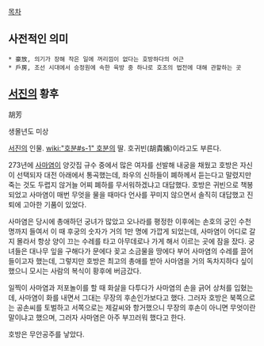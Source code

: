 [[목차]]
== 사전적인 의미 ==
 * 豪放, 의기가 장해 작은 일에 꺼리낌이 없다는 호방하다의 어근
 * 戶房, 조선 시대에서 승정원에 속한 육방 중 하나로 호조의 법전에 대해 관할하는 곳

== [[서진]]의 황후 ==
胡芳

생몰년도 미상

[[서진]]의 인물. [[wiki:"호분#s-1" 호분]]의 딸. 호귀빈(胡貴嬪)이라고도 부른다.

273년에 [[사마염]]이 양갓집 규수 중에서 많은 여자를 선발해 내궁을 채웠고 호방은 자신이 선택되자 대전 아래에서 통곡했는데, 좌우의 신하들이 폐하께서 듣는다고 말렸지만 죽는 것도 두렵지 않거늘 어찌 폐하를 무서워하겠냐고 대답했다. 호방은 귀빈으로 책봉되었고 사마염이 매번 무엇을 물을 때마다 언사를 꾸미지 않으면서 솔직히 대답했고 진퇴에 고아한 기품이 있었다.

사마염은 당시에 총애하던 궁녀가 많았고 오나라를 평정한 이후에는 손호의 궁인 수천 명까지 들여서 이 때 후궁의 숫자가 거의 1만 명에 가깝게 되었는데, 사마염이 어디로 갈지 몰라서 항상 양이 끄는 수레를 타고 아무데로나 가게 해서 이르는 곳에 잠을 잤다. 궁녀들은 대나무 잎을 구해다가 문에다 꽂고 소금물을 땅에다 부어 사마염의 수레를 끌어들이고자 했는데, 그렇지만 호방은 최고의 총애를 받아 사마염을 거의 독차지하다 싶이했으니 모시는 사람의 복식이 황후에 버금갔다.

일찍이 사마염과 저포놀이를 할 때 화살을 다투다가 사마염의 손을 긁어 상처를 입혔는데, 사마염이 화를 내면서 그대는 무장의 후손인가보다고 했다. 그러자 호방은 북쪽으로는 공손씨를 토벌하고 서쪽으로는 제갈씨와 항거했으니 무장의 후손이 아니면 무엇이란 말이냐고 했으며, 그러자 사마염은 아주 부끄러워 했다고 한다.

호방은 무안공주를 낳았다.
